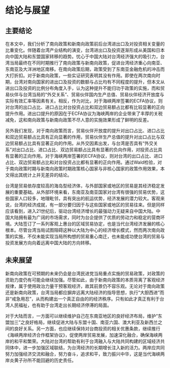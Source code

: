 # 结论与展望

## 主要结论

在本文中，我们分析了南向政策和新南向政策前后台湾进出口及对投资相关变量的比重变化。伴随着台湾产业结构的演变，台湾进出口及投资逐渐形成从美国和日本向中国大陆和东盟国家转移的趋势。忧心于中国大陆对台湾经济强大的吸引力，台湾当局最终在不同时期推行了南向政策与新南向政策，促进台湾经济重心向南亚、东南亚及大洋洲地区南移。在南向政策后期，政策受到了东南亚金融危机的冲击而大打折扣。对于新南向政策，一些实证研究表明其没有作用。即使在两次南向时期，台湾对南向国家的进出口及投资的数额与占比均有不同程度的提升，但本文从进出口及投资的比例分布角度入手，认为这种提升不能归功于政策的实施，而和贸易伙伴与台湾当局的“外交关系”、贸易伙伴国内生产总值、贸易伙伴经济开放度与实际有效汇率等因素有关。相反，作为对比，对于海峡两岸签署的ECFA协议，则对台湾的出口占比、进口占比对台投资占比和双边贸易额占比都有比较显著的正向提升作用。进出口提升的原因在于ECFA协议为海峡两岸的企业带来了丰厚的关税减免，这和南向政策与新南向政策不尽人意的实施效果形成了鲜明的反差。

另外我们发现，对于南向政策而言，贸易伙伴开放度的提升对出口占比、进口占比和双边贸易额占比具有正向显著的作用，贸易伙伴生产总值的提升对出口占比与双边贸易额占比具有显著正向的作用。从外交因素出发，与台湾是否具有“外交关系”对出口占比、进口占比、双边贸易额占比具有显著的负向作用，对投资占比具有显著的正向作用。对于海峡两岸签署的ECFA协议，则对台湾的出口占比、进口占比、双边贸易额占比和对台投资占比都有显著的正向作用。通过Wald检验，对于南向政策时期与新南向政策时期政策核心国家与非核心国家的政策作用效果，本文得出其统计上并无差异的结论。

台湾是贸易依存度较高的海岛型经济体，与外部国家或地区的贸易是其经济稳定发展的重要基础。从外部环境来看，东南亚及南亚国家对台湾有很强的贸易优势，这些国家人口较多，地理毗邻，具有突出的航运优势，经济发展的潜力较大。客观来说，台湾的经济成就，有一部分要归因于与这些国家或地区的贸易往来。但是同样应该看到，进入21世纪后，驱动台湾经济增长的最强动力无疑来自中国大陆。中国大陆拥有最为广阔的市场需求，同时为台企提供了优质的劳动力和稳定的营商环境。大陆签订了一系列客观上惠台的区域贸易协定，也是当代台湾经济发展的核心根本。尽管台湾当局试图阻碍这种以大陆为中心的经济增长模式，然而两次南向政策的实施，不仅未能实现当局所构想的贸易重心南迁，也未能成功使台湾的贸易与投资发展方向向着远离中国大陆的方向转移。

## 未来展望

新南向政策在可预期的未来仍会是台湾民进党当局重点实施的贸易政策，对政策的资助力度仍有可能会继续加强。尽管如此，由于新南向政策的本质背离了客观经济规律，属于使用政治力量干预客观经济，故其前景仍不容乐观。无论对于南向政策还是新南向政策，台湾当局都应摒弃远离大陆经济的指导思想，执行“大胆西进”而非“戒急用忍”，从而构建出一个真正自由的的经济秩序。只有如此才真正有利于台湾人民福祉，也有助于台湾走出长期经济停滞的局面。

对于大陆而言，一方面可以继续维护自己在东南亚地区的良好经济布局，维护“东盟加三”之良好格局，继续促进大陆与东盟十国、南亚六国、澳大利亚及新西兰之间的良好关系。另一方面，也应继续保持对台商投资的相关优惠条款，继续推行《海峡两岸经济合作框架协议》，促使两岸贸易发展，加速深化融合，确保海峡两岸的和平和繁荣。大陆对台湾的帮助有利于台湾融入与大陆共同构建的区域经济共同体中，进一步加强区域联结，为台湾经济的长期增长注入新的活力。两岸应共同努力加强经济交流和融合，努力奋斗，追求和平，致力振兴中华，这是当代海峡两岸炎黄子孙所不能回避的历史责任。
